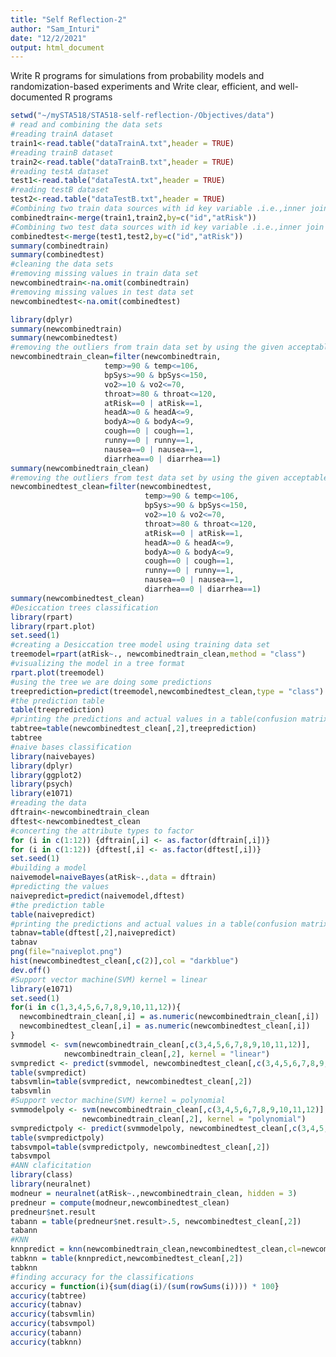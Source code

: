 ```yaml
---
title: "Self Reflection-2"
author: "Sam_Inturi"
date: "12/2/2021"
output: html_document
---
```


Write R programs for simulations from probability models and randomization-based experiments and Write clear, efficient, and well-documented R programs 

```r
setwd("~/mySTA518/STA518-self-reflection-/Objectives/data")
# read and combining the data sets
#reading trainA dataset
train1<-read.table("dataTrainA.txt",header = TRUE)
#reading trainB dataset
train2<-read.table("dataTrainB.txt",header = TRUE)
#reading testA dataset
test1<-read.table("dataTestA.txt",header = TRUE)
#reading testB dataset
test2<-read.table("dataTestB.txt",header = TRUE)
#Combining two train data sources with id key variable .i.e.,inner join
combinedtrain<-merge(train1,train2,by=c("id","atRisk"))
#Combining two test data sources with id key variable .i.e.,inner join
combinedtest<-merge(test1,test2,by=c("id","atRisk"))
summary(combinedtrain)
summary(combinedtest)
#cleaning the data sets
#removing missing values in train data set
newcombinedtrain<-na.omit(combinedtrain)
#removing missing values in test data set
newcombinedtest<-na.omit(combinedtest)

library(dplyr)
summary(newcombinedtrain)
summary(newcombinedtest)
#removing the outliers from train data set by using the given acceptable values
newcombinedtrain_clean=filter(newcombinedtrain,
                     temp>=90 & temp<=106,
                     bpSys>=90 & bpSys<=150,
                     vo2>=10 & vo2<=70,
                     throat>=80 & throat<=120,
                     atRisk==0 | atRisk==1,
                     headA>=0 & headA<=9,
                     bodyA>=0 & bodyA<=9,
                     cough==0 | cough==1,
                     runny==0 | runny==1,
                     nausea==0 | nausea==1,
                     diarrhea==0 | diarrhea==1)
summary(newcombinedtrain_clean)
#removing the outliers from test data set by using the given acceptable values
newcombinedtest_clean=filter(newcombinedtest,
                              temp>=90 & temp<=106,
                              bpSys>=90 & bpSys<=150,
                              vo2>=10 & vo2<=70,
                              throat>=80 & throat<=120,
                              atRisk==0 | atRisk==1,
                              headA>=0 & headA<=9,
                              bodyA>=0 & bodyA<=9,
                              cough==0 | cough==1,
                              runny==0 | runny==1,
                              nausea==0 | nausea==1,
                              diarrhea==0 | diarrhea==1)
summary(newcombinedtest_clean)
#Desiccation trees classification
library(rpart)
library(rpart.plot)
set.seed(1)
#creating a Desiccation tree model using training data set 
treemodel=rpart(atRisk~., newcombinedtrain_clean,method = "class")
#visualizing the model in a tree format
rpart.plot(treemodel) 
#using the tree we are doing some predictions
treeprediction=predict(treemodel,newcombinedtest_clean,type = "class")
#the prediction table
table(treeprediction)
#printing the predictions and actual values in a table(confusion matrix of depiction tree)
tabtree=table(newcombinedtest_clean[,2],treeprediction)
tabtree
#naive bases classification
library(naivebayes)
library(dplyr)
library(ggplot2)
library(psych)
library(e1071)
#reading the data 
dftrain<-newcombinedtrain_clean
dftest<-newcombinedtest_clean
#concerting the attribute types to factor
for (i in c(1:12)) {dftrain[,i] <- as.factor(dftrain[,i])}
for (i in c(1:12)) {dftest[,i] <- as.factor(dftest[,i])}
set.seed(1)
#building a model
naivemodel=naiveBayes(atRisk~.,data = dftrain)
#predicting the values
naivepredict=predict(naivemodel,dftest)
#the prediction table
table(naivepredict)
#printing the predictions and actual values in a table(confusion matrix of naive bayes)
tabnav=table(dftest[,2],naivepredict)
tabnav
png(file="naiveplot.png")
hist(newcombinedtest_clean[,c(2)],col = "darkblue")
dev.off()
#Support vector machine(SVM) kernel = linear 
library(e1071)
set.seed(1)
for(i in c(1,3,4,5,6,7,8,9,10,11,12)){
  newcombinedtrain_clean[,i] = as.numeric(newcombinedtrain_clean[,i])
  newcombinedtest_clean[,i] = as.numeric(newcombinedtest_clean[,i])
}
svmmodel <- svm(newcombinedtrain_clean[,c(3,4,5,6,7,8,9,10,11,12)],
            newcombinedtrain_clean[,2], kernel = "linear")
svmpredict <- predict(svmmodel, newcombinedtest_clean[,c(3,4,5,6,7,8,9,10,11,12)])
table(svmpredict)
tabsvmlin=table(svmpredict, newcombinedtest_clean[,2])
tabsvmlin
#Support vector machine(SVM) kernel = polynomial
svmmodelpoly <- svm(newcombinedtrain_clean[,c(3,4,5,6,7,8,9,10,11,12)],
                newcombinedtrain_clean[,2], kernel = "polynomial")
svmpredictpoly <- predict(svmmodelpoly, newcombinedtest_clean[,c(3,4,5,6,7,8,9,10,11,12)])
table(svmpredictpoly)
tabsvmpol=table(svmpredictpoly, newcombinedtest_clean[,2])
tabsvmpol
#ANN claficitation
library(class)
library(neuralnet)
modneur = neuralnet(atRisk~.,newcombinedtrain_clean, hidden = 3)
predneur = compute(modneur,newcombinedtest_clean)
predneur$net.result
tabann = table(predneur$net.result>.5, newcombinedtest_clean[,2])
tabann
#KNN
knnpredict = knn(newcombinedtrain_clean,newcombinedtest_clean,cl=newcombinedtrain_clean[,2],k=3)
tabknn = table(knnpredict,newcombinedtest_clean[,2])
tabknn
#finding accuracy for the classifications 
accuricy = function(i){sum(diag(i)/(sum(rowSums(i)))) * 100}
accuricy(tabtree)
accuricy(tabnav)
accuricy(tabsvmlin)
accuricy(tabsvmpol)
accuricy(tabann)
accuricy(tabknn)

```

